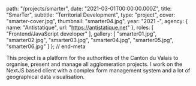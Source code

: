 
  path: "/projects/smarter",
  date: "2021-03-01T00:00:00.000Z",
  title: "SmarTer",
  subtitle: "Territorial Development",
  type: "project",
  cover: "smarter-cover.jpg",
  thumbnail: "smarter04.jpg",
  year: "2021 -",
  agency: {
    name: "Antistatique",
    url: "https://antistatique.net"
  },
  roles: [
    "Frontend/JavaScript developer"
  ],
  gallery: [
    "smarter01.jpg",
    "smarter02.jpg",
    "smarter03.jpg",
    "smarter04.jpg",
    "smarter05.jpg",
    "smarter06.jpg"
  ]
}; // end-meta

This project is a platform for the authorities of the Canton du Valais to organise, present and manage all agglomeration projects. I work on the NextJS based client with a complex form management system and a lot of geographical data visualisation.

